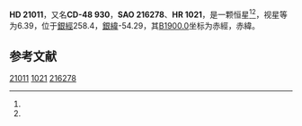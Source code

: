 {{Starbox begin
| name = HD 21011
}}
{{Starbox observe
| epoch = [[J2000.0|J2000.0]]
| constell = {{星座名待查}}<ref name=SIMBAD>{{cite web
 | url=http://simbad.u-strasbg.fr/simbad/sim-id?Ident=HR+1021
 | title=Pulsating variable Star
 | publisher=Centre de Données astronomiques de Strasbourg
 | work=SIMBAD
 | accessdate=2012-07-13
 | archive-date=2016-03-17
 | archive-url=https://web.archive.org/web/20160317102845/http://simbad.u-strasbg.fr/simbad/sim-id?Ident=HR+1021
 | dead-url=no
 }}</ref><ref name=DATA>{{cite web
 | url=http://vizier.u-strasbg.fr/viz-bin/VizieR-5?-out.add=.&-source=5050&-corr=PK=HR&-out.max=9999&HR=1021
 | title=VizieR Detailed Page
 | accessdate=2012-07-13
 | archive-date=2016-03-05
 | archive-url=https://web.archive.org/web/20160305000355/http://vizier.u-strasbg.fr/viz-bin/VizieR-5?-out.add=.&-source=5050&-corr=PK=HR&-out.max=9999&HR=1021
 | dead-url=no
 }}</ref>
| 星官 = 
| ra = {{RA|3|21|33.3}}<ref name=SIMBAD /><ref name=DATA />
| dec = {{DEC|-47|46|37}}<ref name=SIMBAD /><ref name=DATA />
| appmag_v = 6.39<ref name=SIMBAD /><ref name=DATA />
}}
{{Starbox character
| class = K0III<ref name=SIMBAD /><ref name=DATA />
| b-v = 1<ref name=SIMBAD /><ref name=DATA />
| u-b = <ref name=SIMBAD /><ref name=DATA />
| r-i = <ref name=SIMBAD /><ref name=DATA />
| variable = 
}}
{{Starbox astrometry
| radial_v = 
| prop_mo_ra = -2
| parallax = 
| p_error = 
}}
{{Starbox catalog
| names =CD-48 930，[[SAO星表|SAO]] 216278，[[HD星表|HD]] 21011，[[HR星表|HR]] 1021}}
{{Starbox reference |Simbad=HR+1021}}
{{Starbox end}}

'''HD 21011'''，又名'''CD-48 930'''，'''SAO 216278'''、'''HR 1021'''，是一颗恒星<ref name=SIMBAD /><ref name=DATA />，视星等为6.39，位于[[銀道座標系|銀經]]258.4，[[銀道座標系|銀緯]]-54.29，其[[B1900.0|B1900.0]]坐标为赤經{{RA|3|18|19.5}}，赤緯{{DEC|-48|-54.29|4}}。

== 参考文献 ==
{{reflist}}

{{star-stub}}

[[Category:HD和HDE天體|21011]]
[[Category:HR天體|1021]]
[[Category:SAO天體|216278]]